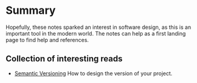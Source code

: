# Summary {.unnumbered}

Hopefully, these notes sparked an interest in software design, as this is an important tool in the modern world. 
The notes can help as a first landing page to find help and references.

## Collection of interesting reads

- [Semantic Versioning](https://semver.org/) How to design the version of your project.